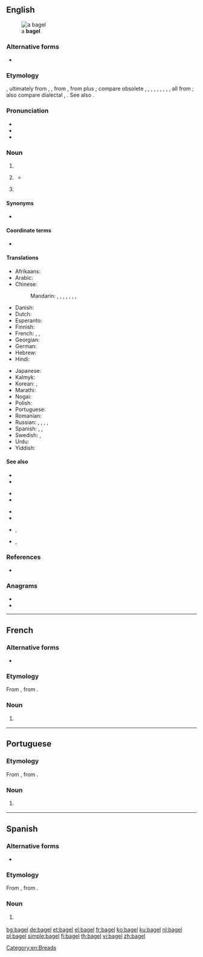 {{also|Bagel}}
==English==
[[File:Bagel.jpg|thumb|right|a '''bagel''']]

===Alternative forms===
* {{l|en|beigel}} {{qualifier|UK}}

===Etymology===
{{PIE root|en|bʰewgʰ}}
{{bor|en|yi|בייגל}}, ultimately from {{der|en|gmh|bouc}}, {{m|gmh|boug-||ring, bracelet}}, from {{der|en|goh|boug||ring}}, from {{der|en|gem-pro|*baug-||ring}} plus {{m|gem-pro|*-il||noun suffix}}; compare obsolete {{cog|en|bee||metal ring, bracelet}}, {{cog|enm|bege}}, {{m|enm|beh}}, {{cog|ang|bēag}}, {{m|ang|bēah}}, {{cog|ofs|bāg}}, {{cog|osx|bōg}}, {{cog|gml|bōg}}, {{cog|non|baugr}}, all from {{der|en|gem-pro|*baugaz||ring}}; also compare dialectal {{cog|AG.|Beugel}}, {{m|de|Beigel}}. See also {{m|en|beag}}.

===Pronunciation===
{{wikipedia}}
* {{IPA|/ˈbeɪɡəl/|[ˈbe̞ɪ̯ɡɫ̩]|lang=en}}
* {{audio|en-us-bagel.ogg|Audio (US)|lang=en}}
* {{rhymes|eɪɡəl|lang=en}}

===Noun===
{{en-noun}}

# {{l|en|A [[toroidal]] [[bread]] [[roll]] that is [[boil]]ed before it is [[bake]]d.}}
# {{lb|en|tennis|slang}} {{l|en|A [[score]] of 6-0 in a [[set]] (after the shape of a bagel, which looks like a zero).}}
#* {{quote-journal|date=January 30, 2011
|author=Piers Newbery
|title=Australian Open: Djokovic too good for Murray in final
|work=BBC
|url=http://news.bbc.co.uk/sport2/hi/tennis/9380511.stm
|page=
|passage=The Scot, who had been close to a two-set deficit in his semi-final against David Ferrer, avoided the dreaded bagel by seeing off a set point at 5-0 down before finally breaking the Djokovic serve to love as he began to go for his shots with the set seemingly gone.
}}
# {{lb|en|slang|ethnic slur|South Africa}} {{l|en|An overly [[materialistic]] and [[selfish]] [[young]] [[Jewish]] [[man]].}}

====Synonyms====
* {{sense|spoiled young Jewish man}} {{l|en|JAP}} {{qualifier|US|Autralia}}

====Coordinate terms====
* {{sense|spoiled young Jewish man}} {{l|en|kugel}} {{qualifier|South Africa}}

====Translations====
{{trans-top|toroidal bread roll that is boiled and then baked}}
* Afrikaans: {{l|af|bagel}}
* Arabic: {{t|ar|كَعَك|m}}
* Chinese:
*: Mandarin: {{t|cmn|貝果}}, {{t|cmn|贝果|tr=bèiguǒ}}, {{t|cmn|焙果|tr=bèiguǒ}}, {{t|cmn|培果|tr=péiguǒ}}, {{t|cmn|百吉圈|tr=bǎijí quān}}, {{t|cmn|百吉|tr=bǎijí}}, {{t|cmn|麵包圈}}, {{t+|cmn|面包圈|tr=miànbāoquān}}
* Danish: {{t|da|bagel}}
* Dutch: {{t|nl|bagel|f|m}}
* Esperanto: {{t|eo|kringo}}
* Finnish: {{t|fi|vesirinkeli}}
* French: {{t+|fr|bagel|m}}, {{t+|fr|baguel|m}}, {{t+|fr|beguel|m}}
* Georgian: {{t|ka|ბლითი}}
* German: {{t+|de|Bagel|m}}
* Hebrew: {{t|he|בייגל|m|tr=béigel}}
* Hindi: {{t|hi|बैगल रोटी|f}}
{{trans-mid}}
* Japanese: {{t|ja|ベーグル|tr=bēguru}}
* Kalmyk: {{t|xal|тоһш}}
* Korean: {{t|ko|베이글}}, {{t|ko|배글 빵}}
* Marathi: {{t|mr|बेगल|m}}
* Nogai: {{t|nog|тогаш}}
* Polish: {{t+|pl|bajgiel|m}}
* Portuguese: {{t|pt|bagel|m}}
* Romanian: {{t+|ro|covrig}}
* Russian: {{t+|ru|бу́блик|m}}, {{t+|ru|бара́нка|f}}, {{t+|ru|су́шка|f}}, {{qualifier|foreign style}} {{t+|ru|бейгл|m|tr=bɛjgl}}, {{qualifier|semi-circle}} {{t+|ru|рога́лик|m}}
* Spanish: {{t|es|panecillo|m}}, {{t|es|bagel|m}}, {{t+|es|baguel|m}}
* Swedish: {{t|sv|bagel|c}}, {{t|sv|beigel|c}}
* Urdu: {{t|ur|بیگل روٹی|f|tr=baigal roṭī}}
* Yiddish: {{t|yi|בײגל|m}}
{{trans-bottom}}

====See also====
{{top4}}
* {{l|en|Beuge}}
* {{l|en|beugen}}
{{mid4}}
* {{l|en|Beugung}}
* {{l|en|Biege}}
{{mid4}}
* {{l|en|biegen}}
* {{l|en|Biegung}}
{{mid4}}
* {{l|en|donut}}, {{l|en|doughnut}}
* {{l|en|torus}}, {{l|en|toroid}}
{{bottom}}

===References===
* {{R:Online Etymology Dictionary}}

===Anagrams===
* {{l|en|gable}}
* {{l|en|gleba}}

[[Category:en:Breads]]

----

==French==
===Alternative forms===
* {{l|fr|baguel}}
===Etymology===
{{PIE root|fr|bʰewgʰ}}
From {{etyl|en|fr}} {{m|en|bagel}}, from {{etyl|yi|fr}} {{m|yi|בייגל}}.

===Noun===
{{fr-noun|m}}

# {{l|en|bagel}} {{gloss|toroidal bread roll}}

{{C|fr|Breads}}
----

==Portuguese==

===Etymology===
{{PIE root|pt|bʰewgʰ}}
From {{etyl|en|pt}} {{m|en|bagel}}, from {{etyl|yi|pt}} {{m|yi|בייגל}}.

===Noun===
{{pt-noun|m|s}}

# {{l|en|bagel}} {{gloss|toroidal bread roll}}

{{C|pt|Breads}}

----

==Spanish==
===Alternative forms===
* {{l|es|baguel}}
===Etymology===
{{PIE root|es|bʰewgʰ}}
From {{etyl|en|es}} {{m|en|bagel}}, from {{etyl|yi|es}} {{m|yi|בייגל}}.

===Noun===
{{es-noun|m}}

# {{l|en|bagel}} {{gloss|toroidal bread roll}}

{{C|es|Breads}}

[[bg:bagel]]
[[de:bagel]]
[[et:bagel]]
[[el:bagel]]
[[fr:bagel]]
[[ko:bagel]]
[[ku:bagel]]
[[nl:bagel]]
[[pl:bagel]]
[[simple:bagel]]
[[fi:bagel]]
[[th:bagel]]
[[vi:bagel]]
[[zh:bagel]]